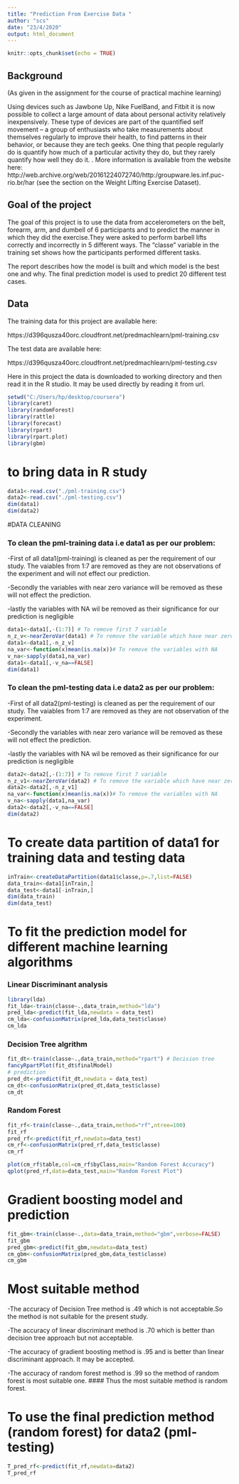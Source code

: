 ---
title: "Prediction From Exercise Data "
author: "scs"
date: "23/4/2020"
output: html_document
---

```{r setup, include=FALSE}
knitr::opts_chunk$set(echo = TRUE)
```
## Background
(As given in the assignment for the course of practical machine learning)

Using devices such as Jawbone Up, Nike FuelBand, and Fitbit it is now possible to collect a large amount of data about personal activity relatively inexpensively. These type of devices are part of the quantified self movement – a group of enthusiasts who take measurements about themselves regularly to improve their health, to find patterns in their behavior, or because they are tech geeks. One thing that people regularly do is quantify how much of a particular activity they do, but they rarely quantify how well they do it. . More information is available from the website here: http://web.archive.org/web/20161224072740/http:/groupware.les.inf.puc-rio.br/har (see the section on the Weight Lifting Exercise Dataset).


## Goal of the project
The goal of this project is to use the data from accelerometers on the belt, forearm, arm, and dumbell of 6 participants and to predict the manner in which they did the exercise.They were asked to perform barbell lifts correctly and incorrectly in 5 different ways.
The "classe" variable in the training set shows how the participants performed different tasks. 

The report describes how the model is built and which model is the best one and why. The final prediction model is used to predict 20 different test cases.

## Data

The training data for this project are available here:

https://d396qusza40orc.cloudfront.net/predmachlearn/pml-training.csv

The test data are available here:

https://d396qusza40orc.cloudfront.net/predmachlearn/pml-testing.csv


Here in this project the data is downloaded to working directory and then read it in the R studio. It may be used directly by reading it from url.

```{r}
setwd("C:/Users/hp/desktop/coursera")
library(caret)
library(randomForest)
library(rattle)
library(forecast)
library(rpart)
library(rpart.plot)
library(gbm)
```
# to bring data in R study
```{r}
data1<-read.csv("./pml-training.csv")
data2<-read.csv("./pml-testing.csv")
dim(data1)
dim(data2)
```
#DATA CLEANING

### To clean the pml-training data i.e data1 as per our problem:

-First of all data1(pml-training) is cleaned as per the requirement of our study.
The vaiables from 1:7 are removed as they are not observations of the experiment and will not effect our prediction.

-Secondly the variables with near zero variance will be removed as these will not 
effect the prediction.

-lastly the variables with NA wil be removed as their significance for our prediction is negligible

```{r}
data1<-data1[,-(1:7)] # To remove first 7 variable 
n_z_v<-nearZeroVar(data1) # To remove the variable which have near zero variance 
data1<-data1[,-n_z_v]
na_var<-function(x)mean(is.na(x))# To remove the variables with NA
v_na<-sapply(data1,na_var)
data1<-data1[,-v_na==FALSE]
dim(data1)

```
### To clean the pml-testing data i.e data2 as per our problem:

-First of all data2(pml-testing) is cleaned as per the requirement of our study.
The vaiables from 1:7 are removed as they are not observation of the 
experiment.

-Secondly the variables with near zero variance will be removed as these will not 
effect the prediction.

-lastly the variables with NA wil be removed as their significance for our prediction is negligible

```{r}
data2<-data2[,-(1:7)] # To remove first 7 variable 
n_z_v1<-nearZeroVar(data2) # To remove the variable which have near zero variance 
data2<-data2[,-n_z_v1]
na_var<-function(x)mean(is.na(x))# To remove the variables with NA
v_na<-sapply(data1,na_var)
data2<-data2[,-v_na==FALSE]
dim(data2)

```

# To create data partition of data1 for  training data and testing data 

```{r}
inTrain<-createDataPartition(data1$classe,p=.7,list=FALSE)
data_train<-data1[inTrain,]
data_test<-data1[-inTrain,]
dim(data_train)
dim(data_test)
```
# To fit the prediction model for different machine learning algorithms

### Linear Discriminant analysis

```{r}
library(lda)
fit_lda<-train(classe~.,data_train,method="lda")
pred_lda<-predict(fit_lda,newdata = data_test)
cm_lda<-confusionMatrix(pred_lda,data_test$classe)
cm_lda
```
### Decision Tree algrithm

```{r}
fit_dt<-train(classe~.,data_train,method="rpart") # Decision tree
fancyRpartPlot(fit_dt$finalModel)
# prediction
pred_dt<-predict(fit_dt,newdata = data_test)
cm_dt<-confusionMatrix(pred_dt,data_test$classe)
cm_dt
```
### Random Forest

```{r}
fit_rf<-train(classe~.,data_train,method="rf",ntree=100)
fit_rf
pred_rf<-predict(fit_rf,newdata=data_test)
cm_rf<-confusionMatrix(pred_rf,data_test$classe)
cm_rf

```

```{r}
plot(cm_rf$table,col=cm_rf$byClass,main="Random Forest Accuracy")
qplot(pred_rf,data=data_test,main="Random Forest Plot")
```
# Gradient boosting model and prediction

```{r}
fit_gbm<-train(classe~.,data=data_train,method="gbm",verbose=FALSE)
fit_gbm
pred_gbm<-predict(fit_gbm,newdata=data_test)
cm_gbm<-confusionMatrix(pred_gbm,data_test$classe)
cm_gbm
```

# Most suitable method 

-The accuracy of Decision Tree method is .49 which is not acceptable.So the method is not suitable for the present study.

-The accuracy of linear discriminant method is .70 which is better than decision tree approach but not acceptable.

-The accuracy of gradient boosting method is .95 and is better than linear discriminant approach. It may be accepted.

-The accuracy of random forest method is .99 so the method of random forest is most suitable one.
#### Thus the most suitable method is random forest.

# To use the final prediction method (random forest) for data2 (pml-testing) 
```{r}
T_pred_rf<-predict(fit_rf,newdata=data2)
T_pred_rf
```

